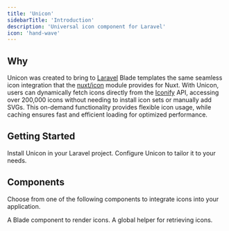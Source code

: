 ```yaml
---
title: 'Unicon'
sidebarTitle: 'Introduction'
description: 'Universal icon component for Laravel'
icon: 'hand-wave'
---
```


## Why

Unicon was created to bring to [Laravel] Blade templates the same seamless
icon integration that the [nuxt/icon] module provides for Nuxt. With Unicon,
users can dynamically fetch icons directly from the [Iconify] API, accessing
over 200,000 icons without needing to install icon sets or manually add
SVGs. This on-demand functionality provides flexible icon usage, while
caching ensures fast and efficient loading for optimized performance.

[Laravel]: https://laravel.com
[nuxt/icon]: https://github.com/nuxt/icon
[Iconify]: https://iconify.design/

## Getting Started

<CardGroup>
  <Card
    title="Installation"
    icon='download'
    href="/getting-started/installation"
  >
    Install Unicon in your Laravel project.
  </Card>
  <Card
    title="Configuration"
    icon='gear'
    href="/config-reference"
  >
    Configure Unicon to tailor it to your needs.
  </Card>
</CardGroup>

## Components

Choose from one of the following components to integrate icons into your
application.

<CardGroup>
  <Card 
    title="Blade component ⭐" 
    icon='code' 
    href="/components/blade-component"
  >
    A Blade component to render icons.
  </Card>
  <Card 
    title="Helper function" 
    icon='function' 
    href="/components/blade-component"
  >
    A global helper for retrieving icons.
  </Card>
</CardGroup>